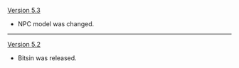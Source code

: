 {{Change History/Header}}
[[Version 5.3]]
* NPC model was changed.
----
[[Version 5.2]]
* Bitsin was released.